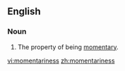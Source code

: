 ==English==
===Noun===
{{en-noun|-}}

#The property of being [[momentary]].

[[vi:momentariness]]
[[zh:momentariness]]